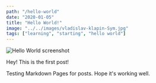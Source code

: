 ```yaml
---
path: "/hello-world"
date: "2020-01-05"
title: "Hello World!"
image: "../../images/vladislav-klapin-Sym.jpg"
tags: ["learning", "starting", "hello world"]
---
```


![Hello World screenshot](../../images/vladislav-klapin-Sym.jpg)

Hey! This is the first post!

Testing Markdown Pages for posts. Hope it's working well.
